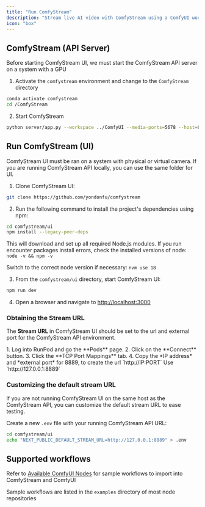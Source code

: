 ```yaml
---
title: "Run ComfyStream"
description: "Stream live AI video with ComfyStream using a ComfyUI workflow"
icon: "box"
---
```


## ComfyStream (API Server)
Before starting ComfyStream UI, we must start the ComfyStream API server on a system with a GPU

1. Activate the `comfystream` environment and change to the `ComfyStream` directory
```bash
conda activate comfystream
cd /ComfyStream
```

2. Start ComfyStream
```bash
python server/app.py --workspace ../ComfyUI --media-ports=5678 --host=0.0.0.0 --port 8889
```

## Run ComfyStream (UI)

<Note>
ComfyStream UI must be ran on a system with physical or virtual camera. If you are running ComfyStream API locally, you can use the same folder for UI.
</Note>

1. Clone ComfyStream UI:
```bash
git clone https://github.com/yondonfu/comfystream
```
2.  Run the following command to install the project's dependencies using npm:
```bash
cd comfystream/ui
npm install --legacy-peer-deps
```
This will download and set up all required Node.js modules.
<Note>
If you run encounter packages install errors, check the installed versions of node:
`node -v && npm -v`

Switch to the correct node version if necessary: 
`nvm use 18`
</Note>

3. From the `comfystream/ui` directory, start ComfyStream UI:
```bash
npm run dev
```
4. Open a browser and navigate to [http://localhost:3000](http://localhost:3000)

### Obtaining the Stream URL

The **Stream URL** in ComfyStream UI should be set to the url and external port for the ComfyStream API environment.

<Tabs>
    <Tab title="RunPod (Remote)">
        1. Log into RunPod and go the **Pods** page.
        2. Click on the **Connect** button.
        3. Click the **TCP Port Mappings** tab.
        4. Copy the *IP address* and *external port* for 8889, to create the url `http://IP:PORT`
    </Tab>
    <Tab title="Local">
        Use `http://127.0.0.1:8889`
    </Tab>
</Tabs>

### Customizing the default stream URL
If you are not running ComfyStream UI on the same host as the ComfyStream API, you can customize the default stream URL to ease testing.

Create a new `.env` file with your running ComfyStream API URL:

```bash
cd comfystream/ui
echo "NEXT_PUBLIC_DEFAULT_STREAM_URL=http://127.0.0.1:8889" > .env
```

## Supported workflows
Refer to [Available ComfyUI Nodes](../../technical/reference/available-nodes) for sample workflows to import into ComfyStream and ComfyUI

<Note>Sample workflows are listed in the `examples` directory of most node repositories</Note>
